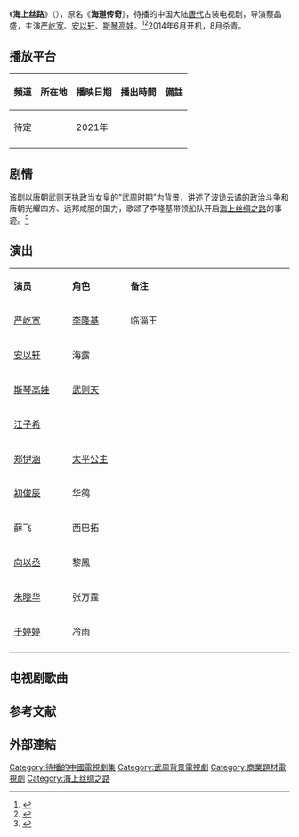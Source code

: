 {{电视节目信息框
| 名称     = 海上丝路
| 别名     = 海道传奇
| 英文名称 = <!-- ''{{lang|en| }}''  -->
| 图片     = 海上丝路.jpg
| 图说     = 海报
| 分类     = 古装剧
| 原创者   = 
| 导演     = [[蔡晶盛|蔡晶盛]]
| 监制     = 
| 出品人   = 
| 编剧     = 徐闰
| 制作人   = 杨帆
| 制作年份 = 2014年6月-8月
| 摄影     = 
| 演出     = [[严屹宽|严屹宽]]<br>[[安以轩|安以轩]]<br>[[斯琴高娃|斯琴高娃]]
| 配音     =
| 旁白     = 
| 主题曲   = 
| 片尾曲   = 
| 插曲     = 
| 地区     = {{CHNML}}
| 语言     = 普通话
| 集数     = 30集
| 每集长   = 45分钟
| 制作公司 = 北京星泓世纪文化<br>上海瀚娱动投资有限公司
| 首播地区 = 
| 电视网   = 
| 开始     = 
| 结束     = 
| 先于     = 
| 后于     = 
| 相关剧集 = 
| 官方网站 = 
}}
《'''海上丝路'''》（{{lang-en|''Maritime Silk Road''}}），原名《'''海道传奇'''》，待播的中国大陆[[唐朝|唐代]]古装电视剧，导演蔡晶盛，主演[[严屹宽|严屹宽]]、[[安以轩|安以轩]]、[[斯琴高娃|斯琴高娃]]。<ref>{{cite web |url=http://ent.163.com/14/0919/12/A6GO28OB00031GVS.html |title=江雪"海道传奇"爱打戏 与安以轩品美食无辣不欢 |date=2014-09-19 |accessdate=2014-10-05 |work=网易 |archive-date=2020-06-24 |archive-url=https://web.archive.org/web/20200624205706/http://ent.163.com/14/0919/12/A6GO28OB00031GVS.html |dead-url=no }}</ref><ref>{{cite web |url=http://ent.163.com/photoview/00AJ0003/534143.html#p=A14D9JNT00AJ0003 |title=郑宜涵《海道传奇》古装剧照曝光 |date=2014-07-14 |accessdate=2014-10-05 |work=网易 |archive-date=2021-01-05 |archive-url=https://web.archive.org/web/20210105222021/https://ent.163.com/photoview/00AJ0003/534143.html#p=A14D9JNT00AJ0003 |dead-url=no }}</ref>2014年6月开机，8月杀青。

==播放平台==
{| class="wikitable" style="text-align:center"
|- 
!頻道||所在地||播映日期||播出時間||備註
|-
|待定 ||rowspan=1|{{CHNML}}|| 2021年|| ||
|- 
|}

==剧情==
该剧以[[唐朝|唐朝]][[武则天|武则天]]执政当女皇的“[[武周|武周]]时期”为背景，讲述了波诡云谲的政治斗争和唐朝光耀四方、远邦咸服的国力，歌颂了李隆基带领船队开启[[海上丝绸之路|海上丝绸之路]]的事迹。<ref>{{cite web |url=http://ent.sina.com.cn/v/m/2014-06-03/16364152373.shtml |title=《海道传奇》严屹宽斯琴高娃开启海上丝路 |date=2014-06-03 |accessdate=2014-10-05 |work=新浪 |archive-date=2021-01-05 |archive-url=https://web.archive.org/web/20210105221946/http://ent.sina.com.cn/v/m/2014-06-03/16364152373.shtml |dead-url=no }}</ref>

== 演出 ==
{|class="wikitable" width="30%"
|- style="background:cornflowerblue; color:white" align=center
|style="width:5%"|'''演员'''||style="width:5%"|'''角色'''||style="width:15%"|'''备注'''
|-
| [[严屹宽|严屹宽]] ||[[李隆基|李隆基]] || 临淄王
|-
| [[安以轩|安以轩]] || 海露 || 
|- 
| [[斯琴高娃|斯琴高娃]] || [[武则天|武则天]] || 
|- 
| [[江子希|江子希]] ||  || 
|- 
| [[郑伊涵|郑伊涵]] || [[太平公主|太平公主]] ||
|-
| [[初俊辰|初俊辰]] || 华鸽 || 
|-
| 薛飞 || 西巴拓 || 
|-
| [[向以丞|向以丞]] || 黎鳳||
|-
| [[朱晓华|朱晓华]] || 张万霆 || 
|-
| [[于婷婷|于婷婷]] || 冷雨 || 
|- 
|}

==电视剧歌曲==
{{Tracklist
| collapsed       = 
| headline        = 
| extra_column    = 演唱
| total_length    = 
| all_writing     = 
| all_lyrics      = 
| all_music       =

| title1          = 
| note1           = 片头曲
| writer1         = 
| lyrics1         = 
| music1          = 
| arranger1       = 
| extra1          = 

| title2          = 
| note2           = 片尾曲
| lyrics2         = 
| music2          = 
| arranger2       = 
| extra2          = 

| title3          = 
| note3           = 插曲
| lyrics3         = 
| music3          = 
| arranger3       = 
| extra3          = 
}}

==参考文献==
{{reflist}}

==外部連結==
{{待播的中國大陸古裝/民初電視劇|nocat}}
{{DEFAULTSORT:Hai海}}
[[Category:待播的中國電視劇集|Category:待播的中國電視劇集]]
[[Category:武周背景電視劇|Category:武周背景電視劇]]
[[Category:商業題材電視劇|Category:商業題材電視劇]]
[[Category:海上丝绸之路|Category:海上丝绸之路]]
